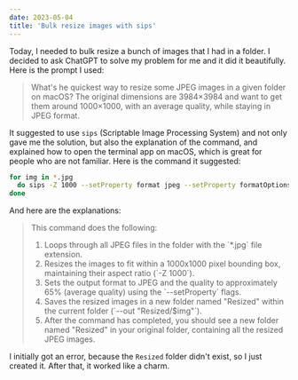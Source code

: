```yaml
---
date: 2023-05-04
title: 'Bulk resize images with sips'
---
```


Today, I needed to bulk resize a bunch of images that I had in a folder. I decided to ask ChatGPT to solve my problem for me and it did it beautifully. Here is the prompt I used:


<BlockQuote>
  What's he quickest way to resize some JPEG images in a given folder on macOS?
  The original dimensions are 3984×3984 and want to get them around 1000×1000,
  with an average quality, while staying in JPEG format.
</BlockQuote>

It suggested to use `sips` (Scriptable Image Processing System) and not only gave me the solution, but also the explanation of the command, and explained how to open the terminal app on macOS, which is great for people who are not familiar. Here is the command it suggested:

```bash
for img in *.jpg
  do sips -Z 1000 --setProperty format jpeg --setProperty formatOptions 65 "$img" --out "Resized/$img"
done
```

And here are the explanations:

<BlockQuote>
  <p>This command does the following:</p>
  <ol className="list-decimal pl-8 my-4">
    <li className="my-1">
      Loops through all JPEG files in the folder with the `*.jpg` file
      extension.
    </li>
    <li className="my-1">
      Resizes the images to fit within a 1000x1000 pixel bounding box,
      maintaining their aspect ratio (`-Z 1000`).
    </li>
    <li className="my-1">
      Sets the output format to JPEG and the quality to approximately 65%
      (average quality) using the `--setProperty` flags.
    </li>
    <li className="my-1">
      Saves the resized images in a new folder named "Resized" within the
      current folder (`--out "Resized/$img"`).
    </li>
    <li className="my-1">
      After the command has completed, you should see a new folder named
      "Resized" in your original folder, containing all the resized JPEG images.
    </li>
  </ol>
</BlockQuote>

I initially got an error, because the `Resized` folder didn't exist, so I just created it. After that, it worked like a charm.
